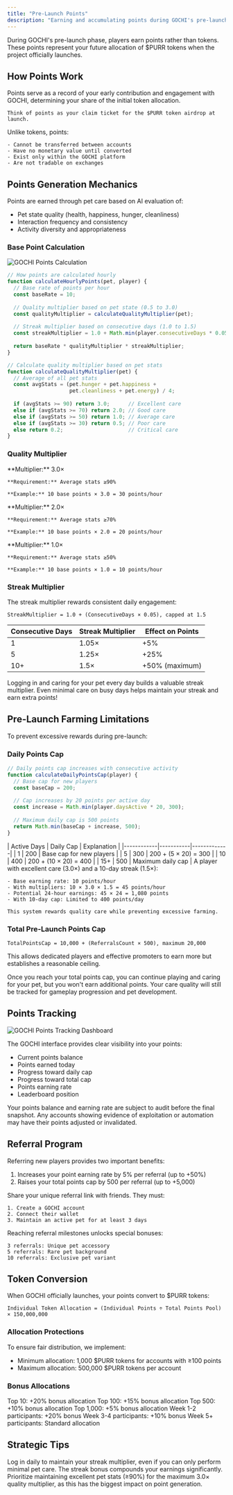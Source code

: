 ```yaml
---
title: "Pre-Launch Points"
description: "Earning and accumulating points during GOCHI's pre-launch phase"
---
```


During GOCHI's pre-launch phase, players earn points rather than tokens. These points represent your future allocation of $PURR tokens when the project officially launches.

## How Points Work

<CardGroup cols={2}>
  <Card title="Points Purpose" icon="bullseye">
    Points serve as a record of your early contribution and engagement with GOCHI, determining your share of the initial token allocation.
    
    Think of points as your claim ticket for the $PURR token airdrop at launch.
  </Card>
  
  <Card title="Points vs. Tokens" icon="scale-balanced">
    Unlike tokens, points:
    
    - Cannot be transferred between accounts
    - Have no monetary value until converted
    - Exist only within the GOCHI platform
    - Are not tradable on exchanges
  </Card>
</CardGroup>

## Points Generation Mechanics

Points are earned through pet care based on AI evaluation of:

- Pet state quality (health, happiness, hunger, cleanliness)
- Interaction frequency and consistency
- Activity diversity and appropriateness

### Base Point Calculation

<Frame>
  <img src="/images/points-calculation.png" alt="GOCHI Points Calculation" />
</Frame>

```javascript
// How points are calculated hourly
function calculateHourlyPoints(pet, player) {
  // Base rate of points per hour
  const baseRate = 10;
  
  // Quality multiplier based on pet state (0.5 to 3.0)
  const qualityMultiplier = calculateQualityMultiplier(pet);
  
  // Streak multiplier based on consecutive days (1.0 to 1.5)
  const streakMultiplier = 1.0 + Math.min(player.consecutiveDays * 0.05, 0.5);
  
  return baseRate * qualityMultiplier * streakMultiplier;
}

// Calculate quality multiplier based on pet stats
function calculateQualityMultiplier(pet) {
  // Average of all pet stats
  const avgStats = (pet.hunger + pet.happiness + 
                    pet.cleanliness + pet.energy) / 4;
  
  if (avgStats >= 90) return 3.0;      // Excellent care
  else if (avgStats >= 70) return 2.0; // Good care
  else if (avgStats >= 50) return 1.0; // Average care
  else if (avgStats >= 30) return 0.5; // Poor care
  else return 0.2;                     // Critical care
}
```

### Quality Multiplier

<CardGroup cols={3}>
  <Card title="Excellent Care" icon="trophy">
    **Multiplier:** 3.0×
    
    **Requirement:** Average stats ≥90%
    
    **Example:** 10 base points × 3.0 = 30 points/hour
  </Card>
  
  <Card title="Good Care" icon="thumbs-up">
    **Multiplier:** 2.0×
    
    **Requirement:** Average stats ≥70%
    
    **Example:** 10 base points × 2.0 = 20 points/hour
  </Card>
  
  <Card title="Average Care" icon="check">
    **Multiplier:** 1.0×
    
    **Requirement:** Average stats ≥50%
    
    **Example:** 10 base points × 1.0 = 10 points/hour
  </Card>
</CardGroup>

### Streak Multiplier

The streak multiplier rewards consistent daily engagement:

```
StreakMultiplier = 1.0 + (ConsecutiveDays × 0.05), capped at 1.5
```

| Consecutive Days | Streak Multiplier | Effect on Points |
|------------------|-------------------|------------------|
| 1 | 1.05× | +5% |
| 5 | 1.25× | +25% |
| 10+ | 1.5× | +50% (maximum) |

<Tip>
Logging in and caring for your pet every day builds a valuable streak multiplier. Even minimal care on busy days helps maintain your streak and earn extra points!
</Tip>

## Pre-Launch Farming Limitations

To prevent excessive rewards during pre-launch:

### Daily Points Cap

```javascript
// Daily points cap increases with consecutive activity
function calculateDailyPointsCap(player) {
  // Base cap for new players
  const baseCap = 200;
  
  // Cap increases by 20 points per active day
  const increase = Math.min(player.daysActive * 20, 300);
  
  // Maximum daily cap is 500 points
  return Math.min(baseCap + increase, 500);
}
```

<AccordionGroup>
  <Accordion title="Daily Cap Progression">
    | Active Days | Daily Cap | Explanation |
    |------------|-----------|-------------|
    | 1 | 200 | Base cap for new players |
    | 5 | 300 | 200 + (5 × 20) = 300 |
    | 10 | 400 | 200 + (10 × 20) = 400 |
    | 15+ | 500 | Maximum daily cap |
  </Accordion>
  
  <Accordion title="Daily Cap Example">
    A player with excellent care (3.0×) and a 10-day streak (1.5×):
    
    - Base earning rate: 10 points/hour
    - With multipliers: 10 × 3.0 × 1.5 = 45 points/hour
    - Potential 24-hour earnings: 45 × 24 = 1,080 points
    - With 10-day cap: Limited to 400 points/day
    
    This system rewards quality care while preventing excessive farming.
  </Accordion>
</AccordionGroup>

### Total Pre-Launch Points Cap

```
TotalPointsCap = 10,000 + (ReferralsCount × 500), maximum 20,000
```

This allows dedicated players and effective promoters to earn more but establishes a reasonable ceiling.

<Note>
Once you reach your total points cap, you can continue playing and caring for your pet, but you won't earn additional points. Your care quality will still be tracked for gameplay progression and pet development.
</Note>

## Points Tracking

<Frame>
  <img src="/images/points-tracking.png" alt="GOCHI Points Tracking Dashboard" />
</Frame>

The GOCHI interface provides clear visibility into your points:

- Current points balance
- Points earned today
- Progress toward daily cap
- Progress toward total cap
- Points earning rate
- Leaderboard position

<Warning>
Your points balance and earning rate are subject to audit before the final snapshot. Any accounts showing evidence of exploitation or automation may have their points adjusted or invalidated.
</Warning>

## Referral Program

Referring new players provides two important benefits:

1. Increases your point earning rate by 5% per referral (up to +50%)
2. Raises your total points cap by 500 per referral (up to +5,000)

<CardGroup cols={2}>
  <Card title="Referral Process" icon="share-nodes">
    Share your unique referral link with friends. They must:
    
    1. Create a GOCHI account
    2. Connect their wallet
    3. Maintain an active pet for at least 3 days
  </Card>
  
  <Card title="Milestone Rewards" icon="gift">
    Reaching referral milestones unlocks special bonuses:
    
    3 referrals: Unique pet accessory
    5 referrals: Rare pet background
    10 referrals: Exclusive pet variant
  </Card>
</CardGroup>

## Token Conversion

When GOCHI officially launches, your points convert to $PURR tokens:

```
Individual Token Allocation = (Individual Points ÷ Total Points Pool) × 150,000,000
```

### Allocation Protections

To ensure fair distribution, we implement:

- Minimum allocation: 1,000 $PURR tokens for accounts with ≥100 points
- Maximum allocation: 500,000 $PURR tokens per account

### Bonus Allocations

<CardGroup cols={2}>
  <Card title="Leaderboard Bonuses" icon="ranking-star">
    Top 10: +20% bonus allocation
    Top 100: +15% bonus allocation
    Top 500: +10% bonus allocation
    Top 1,000: +5% bonus allocation
  </Card>
  
  <Card title="Early Adopter Bonuses" icon="hourglass-start">
    Week 1-2 participants: +20% bonus
    Week 3-4 participants: +10% bonus
    Week 5+ participants: Standard allocation
  </Card>
</CardGroup>

## Strategic Tips

<CardGroup cols={2}>
  <Card title="Daily Consistency" icon="calendar-check">
    Log in daily to maintain your streak multiplier, even if you can only perform minimal pet care. The streak bonus compounds your earnings significantly.
  </Card>
  
  <Card title="Focus on Quality" icon="star">
    Prioritize maintaining excellent pet stats (≥90%) for the maximum 3.0× quality multiplier, as this has the biggest impact on point generation.
  </Card>
</CardGroup>